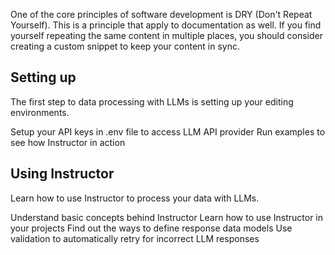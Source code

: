 One of the core principles of software development is DRY (Don't Repeat
Yourself). This is a principle that apply to documentation as
well. If you find yourself repeating the same content in multiple places, you
should consider creating a custom snippet to keep your content in sync.

## Setting up

The first step to data processing with LLMs is setting up your editing environments.

<CardGroup cols={1}>
    <Card
        title="Install Instructor"
        icon="pen-to-square"
        href="/setup"
    >
        Setup your API keys in .env file to access LLM API provider
    </Card>
    <Card
        title="Run examples"
        icon="image"
        href="/examples/index"
    >
        Run examples to see how Instructor in action
    </Card>
</CardGroup>


## Using Instructor

Learn how to use Instructor to process your data with LLMs.

<CardGroup cols={2}>
    <Card
        title="Concepts"
        icon="palette"
        href="https://mintlify.com/docs/settings/global"
    >
        Understand basic concepts behind Instructor
    </Card>
    <Card
        title="Usage"
        icon="code"
        href="https://mintlify.com/docs/api-playground/openapi"
    >
        Learn how to use Instructor in your projects
    </Card>
    <Card
        title="Data model"
        icon="screwdriver-wrench"
        href="https://mintlify.com/docs/components/accordion"
    >
        Find out the ways to define response data models
    </Card>
    <Card
        title="Validation"
        icon="stars"
        href="https://mintlify.com/customers"
    >
        Use validation to automatically retry for incorrect LLM responses
    </Card>
</CardGroup>
